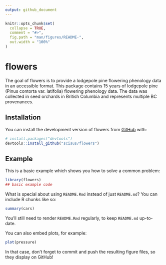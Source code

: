 ```yaml
---
output: github_document
---
```


<!-- README.md is generated from README.Rmd. Please edit that file -->

```r
knitr::opts_chunk$set(
  collapse = TRUE,
  comment = "#>",
  fig.path = "man/figures/README-",
  out.width = "100%"
)
```

# flowers

<!-- badges: start -->
<!-- badges: end -->

The goal of flowers is to provide a lodgepole pine flowering phenology data in an accessible format. This package contains 15 years of lodgepole pine (Pinus contorta var. latifolia) flowering phenology data. The data was collected in seed orchards in British Columbia and represents multiple BC provenances.

## Installation

<!--
You can install the released version of flowers from [CRAN](https://CRAN.R-project.org) with:

``` r
install.packages("flowers")
```
-->

You can install the development version of flowers from [GitHub](https://github.com/) with:

``` r
# install.packages("devtools")
devtools::install_github("scisus/flowers")
```
## Example

This is a basic example which shows you how to solve a common problem:

```r
library(flowers)
## basic example code
```

What is special about using `README.Rmd` instead of just `README.md`? You can include R chunks like so:

```r
summary(cars)
```

You'll still need to render `README.Rmd` regularly, to keep `README.md` up-to-date.

You can also embed plots, for example:

```r
plot(pressure)
```

In that case, don't forget to commit and push the resulting figure files, so they display on GitHub!
